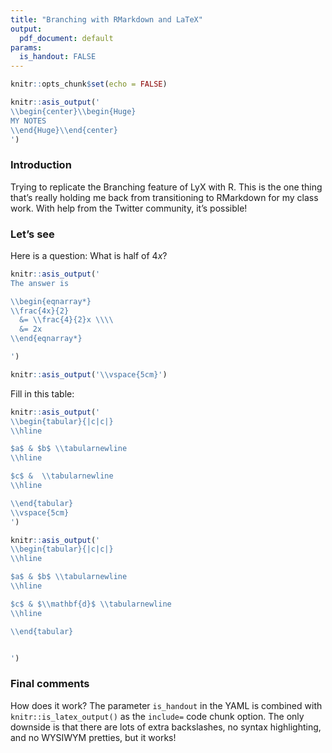 ```yaml
---
title: "Branching with RMarkdown and LaTeX"
output:
  pdf_document: default
params:
  is_handout: FALSE
---
```


```r
knitr::opts_chunk$set(echo = FALSE)
```


```r
knitr::asis_output('
\\begin{center}\\begin{Huge}
MY NOTES
\\end{Huge}\\end{center}
')
```

### Introduction

Trying to replicate the Branching feature of LyX with R. This is the one thing that's really holding me back from transitioning to RMarkdown for my class work. With help from the Twitter community, it's possible!

### Let's see

Here is a question: What is half of $4x$?

```r
knitr::asis_output('
The answer is 

\\begin{eqnarray*}
\\frac{4x}{2} 
  &= \\frac{4}{2}x \\\\
  &= 2x
\\end{eqnarray*}

')
```

```r
knitr::asis_output('\\vspace{5cm}')
```

Fill in this table:

```r
knitr::asis_output('
\\begin{tabular}{|c|c|}
\\hline 

$a$ & $b$ \\tabularnewline
\\hline 

$c$ &  \\tabularnewline
\\hline 

\\end{tabular}
\\vspace{5cm}
')
```

```r
knitr::asis_output('
\\begin{tabular}{|c|c|}
\\hline 

$a$ & $b$ \\tabularnewline
\\hline 

$c$ & $\\mathbf{d}$ \\tabularnewline
\\hline 

\\end{tabular}


')
```


### Final comments

How does it work? The parameter `is_handout` in the YAML is combined with `knitr::is_latex_output()` as the `include=` code chunk option. The only downside is that there are lots of extra backslashes, no syntax highlighting, and no WYSIWYM pretties, but it works!
